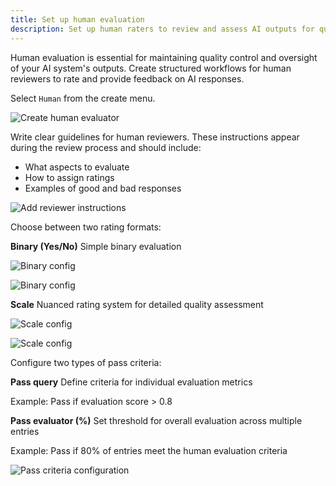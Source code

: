 ```yaml
---
title: Set up human evaluation
description: Set up human raters to review and assess AI outputs for quality control
---
```



Human evaluation is essential for maintaining quality control and oversight of your AI system's outputs. Create structured workflows for human reviewers to rate and provide feedback on AI responses.

<Steps>
<Step title="Create Evaluator">

Select `Human` from the create menu.

![Create human evaluator](/images/docs/library/how-to/evaluators/common/create-evaluator.png)

</Step>

<Step title="Add evaluation instructions">

Write clear guidelines for human reviewers. These instructions appear during the review process and should include:

- What aspects to evaluate
- How to assign ratings
- Examples of good and bad responses

![Add reviewer instructions](/images/docs/library/how-to/evaluators/human-evaluator/human-evaluator-instructions.png)

</Step>

<Step title="Select evaluation type">

Choose between two rating formats:

**Binary (Yes/No)**
Simple binary evaluation

![Binary config](/images/docs/library/how-to/evaluators/human-evaluator/human-evaluator-binary-type.png)

![Binary config](/images/docs/library/how-to/evaluators/human-evaluator/human-evaluator-binary-type-interface.png)

**Scale**
Nuanced rating system for detailed quality assessment

![Scale config](/images/docs/library/how-to/evaluators/human-evaluator/human-evaluator-scale-type.png)

![Scale config](/images/docs/library/how-to/evaluators/human-evaluator/human-evaluator-scale-type-interface.png)

</Step>

<Step title="Set pass criteria">

Configure two types of pass criteria:

**Pass query**
Define criteria for individual evaluation metrics

Example: Pass if evaluation score > 0.8

**Pass evaluator (%)**
Set threshold for overall evaluation across multiple entries

Example: Pass if 80% of entries meet the human evaluation criteria

![Pass criteria configuration](/images/docs/library/how-to/evaluators/common/pass-criteria.png)

</Step>

</Steps>
